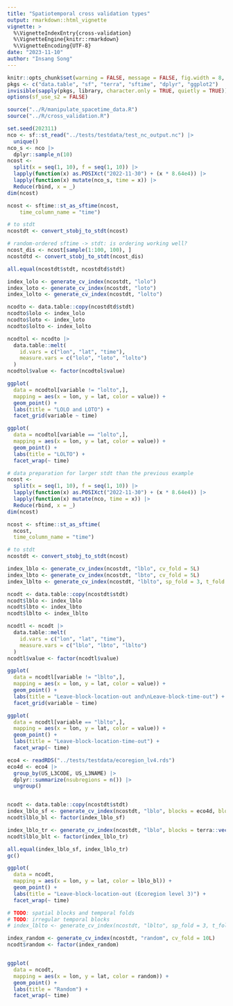 ```yaml
---
title: "Spatiotemporal cross validation types"
output: rmarkdown::html_vignette
vignette: >
  %\VignetteIndexEntry{cross-validation}
  %\VignetteEngine{knitr::rmarkdown}
  %\VignetteEncoding{UTF-8}
date: "2023-11-10"
author: "Insang Song"
---
```



```r
knitr::opts_chunk$set(warning = FALSE, message = FALSE, fig.width = 8, fig.height = 6, res = "retina")
pkgs <- c("data.table", "sf", "terra", "sftime", "dplyr", "ggplot2")
invisible(sapply(pkgs, library, character.only = TRUE, quietly = TRUE))
options(sf_use_s2 = FALSE)

source("../R/manipulate_spacetime_data.R")
source("../R/cross_validation.R")
```

```r
set.seed(202311)
nco <- sf::st_read("../tests/testdata/test_nc_output.nc") |>
  unique()
nco_s <- nco |>
  dplyr::sample_n(10)
ncost <-
  split(x = seq(1, 10), f = seq(1, 10)) |>
  lapply(function(x) as.POSIXct("2022-11-30") + (x * 8.64e4)) |>
  lapply(function(x) mutate(nco_s, time = x)) |>
  Reduce(rbind, x = _)
dim(ncost)

ncost <- sftime::st_as_sftime(ncost,
    time_column_name = "time")

# to stdt
ncostdt <- convert_stobj_to_stdt(ncost)

# random-ordered sftime -> stdt: is ordering working well?
ncost_dis <- ncost[sample(1:100, 100), ]
ncostdtd <- convert_stobj_to_stdt(ncost_dis)

all.equal(ncostdt$stdt, ncostdtd$stdt)
```


```r
index_lolo <- generate_cv_index(ncostdt, "lolo")
index_loto <- generate_cv_index(ncostdt, "loto")
index_lolto <- generate_cv_index(ncostdt, "lolto")

ncodto <- data.table::copy(ncostdtd$stdt)
ncodto$lolo <- index_lolo
ncodto$loto <- index_loto
ncodto$lolto <- index_lolto

ncodtol <- ncodto |>
  data.table::melt(
    id.vars = c("lon", "lat", "time"),
    measure.vars = c("lolo", "loto", "lolto")
  )
ncodtol$value <- factor(ncodtol$value)

ggplot(
  data = ncodtol[variable != "lolto",],
  mapping = aes(x = lon, y = lat, color = value)) +
  geom_point() +
  labs(title = "LOLO and LOTO") +
  facet_grid(variable ~ time)

ggplot(
  data = ncodtol[variable == "lolto",],
  mapping = aes(x = lon, y = lat, color = value)) +
  geom_point() +
  labs(title = "LOLTO") +
  facet_wrap(~ time)
```


```r
# data preparation for larger stdt than the previous example
ncost <-
  split(x = seq(1, 10), f = seq(1, 10)) |>
  lapply(function(x) as.POSIXct("2022-11-30") + (x * 8.64e4)) |>
  lapply(function(x) mutate(nco, time = x)) |>
  Reduce(rbind, x = _)
dim(ncost)

ncost <- sftime::st_as_sftime(
  ncost,
  time_column_name = "time")

# to stdt
ncostdt <- convert_stobj_to_stdt(ncost)

index_lblo <- generate_cv_index(ncostdt, "lblo", cv_fold = 5L)
index_lbto <- generate_cv_index(ncostdt, "lbto", cv_fold = 5L)
index_lblto <- generate_cv_index(ncostdt, "lblto", sp_fold = 3, t_fold = 5)

```

```r

ncodt <- data.table::copy(ncostdt$stdt)
ncodt$lblo <- index_lblo
ncodt$lbto <- index_lbto
ncodt$lblto <- index_lblto

ncodtl <- ncodt |>
  data.table::melt(
    id.vars = c("lon", "lat", "time"),
    measure.vars = c("lblo", "lbto", "lblto")
  )
ncodtl$value <- factor(ncodtl$value)

ggplot(
  data = ncodtl[variable != "lblto",],
  mapping = aes(x = lon, y = lat, color = value)) +
  geom_point() +
  labs(title = "Leave-block-location-out and\nLeave-block-time-out") +
  facet_grid(variable ~ time)

ggplot(
  data = ncodtl[variable == "lblto",],
  mapping = aes(x = lon, y = lat, color = value)) +
  geom_point() +
  labs(title = "Leave-block-location-time-out") +
  facet_wrap(~ time)


```

```r

eco4 <- readRDS("../tests/testdata/ecoregion_lv4.rds")
eco4d <- eco4 |>
  group_by(US_L3CODE, US_L3NAME) |>
  dplyr::summarize(nsubregions = n()) |>
  ungroup()


ncodt <- data.table::copy(ncostdt$stdt)
index_lblo_sf <- generate_cv_index(ncostdt, "lblo", blocks = eco4d, block_id = "US_L3NAME")
ncodt$lblo_bl <- factor(index_lblo_sf)

index_lblo_tr <- generate_cv_index(ncostdt, "lblo", blocks = terra::vect(eco4d), block_id = "US_L3NAME")
ncodt$lblo_blt <- factor(index_lblo_tr)

all.equal(index_lblo_sf, index_lblo_tr)
gc()

ggplot(
  data = ncodt,
  mapping = aes(x = lon, y = lat, color = lblo_bl)) +
  geom_point() +
  labs(title = "Leave-block-location-out (Ecoregion level 3)") +
  facet_wrap(~ time)

# TODO: spatial blocks and temporal folds
# TODO: irregular temporal blocks
# index_lblto <- generate_cv_index(ncostdt, "lblto", sp_fold = 3, t_fold = 5)


```



```r

index_random <- generate_cv_index(ncostdt, "random", cv_fold = 10L)
ncodt$random <- factor(index_random)


ggplot(
  data = ncodt,
  mapping = aes(x = lon, y = lat, color = random)) +
  geom_point() +
  labs(title = "Random") +
  facet_wrap(~ time)



```